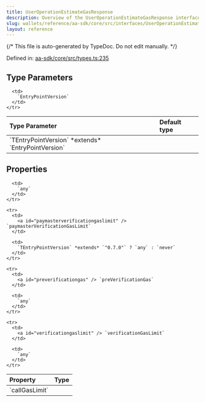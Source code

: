 ```yaml
---
title: UserOperationEstimateGasResponse
description: Overview of the UserOperationEstimateGasResponse interface
slug: wallets/reference/aa-sdk/core/src/interfaces/UserOperationEstimateGasResponse
layout: reference
---
```


{/* This file is auto-generated by TypeDoc. Do not edit manually. */}

Defined in: [aa-sdk/core/src/types.ts:235](https://github.com/alchemyplatform/aa-sdk/blob/08ef11b1fc98663df6a97fa93722c7f14b33f1cc/aa-sdk/core/src/types.ts#L235)

## Type Parameters

<table>
  <thead>
    <tr>
      <th align="left">Type Parameter</th>
      <th align="left">Default type</th>
    </tr>
  </thead>

  <tbody>
    <tr>
      <td>
        `TEntryPointVersion` *extends* `EntryPointVersion`
      </td>

      <td>
        `EntryPointVersion`
      </td>
    </tr>

  </tbody>
</table>

## Properties

<table>
  <thead>
    <tr>
      <th align="left">Property</th>
      <th align="left">Type</th>
    </tr>
  </thead>

  <tbody>
    <tr>
      <td>
        <a id="callgaslimit" /> `callGasLimit`
      </td>

      <td>
        `any`
      </td>
    </tr>

    <tr>
      <td>
        <a id="paymasterverificationgaslimit" /> `paymasterVerificationGasLimit`
      </td>

      <td>
        `TEntryPointVersion` *extends* `"0.7.0"` ? `any` : `never`
      </td>
    </tr>

    <tr>
      <td>
        <a id="preverificationgas" /> `preVerificationGas`
      </td>

      <td>
        `any`
      </td>
    </tr>

    <tr>
      <td>
        <a id="verificationgaslimit" /> `verificationGasLimit`
      </td>

      <td>
        `any`
      </td>
    </tr>

  </tbody>
</table>
